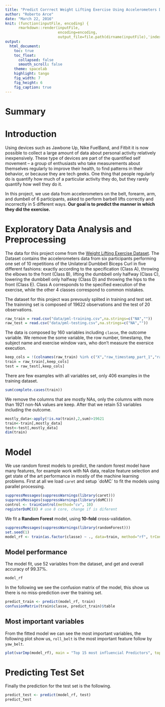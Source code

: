 ```yaml
---
title: "Predict Corrrect Weight Lifting Exercise Using Accelerometers Data"
author: "Roberto Arce"
date: "March 22, 2016"
knit: (function(inputFile, encoding) { 
      rmarkdown::render(inputFile,
                        encoding=encoding, 
                        output_file=file.path(dirname(inputFile),'index.html')) })
output:
  html_document:
    toc: true
    toc_float:
      collapsed: false
      smooth_scroll: false
    theme: spacelab
    highlight: tango
    fig_width: 7
    fig_height: 6
    fig_caption: true
---
```

# Summary

# Introduction

Using devices such as Jawbone Up, Nike FuelBand, and Fitbit it is now possible to collect a large amount of data about personal activity relatively inexpensively. These type of devices are part of the quantified self movement – a group of enthusiasts who take measurements about themselves regularly to improve their health, to find patterns in their behavior, or because they are tech geeks. One thing that people regularly do is quantify how much of a particular activity they do, but they rarely quantify how well they do it. 

In this project, we use data from accelerometers on the belt, forearm, arm, and dumbell of 6 participants, asked to perform barbell lifts correctly and incorrectly in 5 different ways. **Our goal is to predict the manner in which they did the exercise.**

# Exploratory Data Analysis and Preprocessing

The data for this project come from the [Weight Lifting Exercise Dataset](http://groupware.les.inf.puc-rio.br/har). The Dataset contains the  accelerometers data from six participants performing one set of 10 repetitions of the Unilateral Dumbbell Biceps Curl in five different fashions: exactly according to the specification (Class A), throwing the elbows to the front (Class B), lifting the dumbbell only halfway (Class C), lowering the dumbbell only halfway (Class D) and throwing the hips to the front (Class E). Class A corresponds to the specified execution of the exercise, while the other 4 classes correspond to common mistakes.

The dataset for this project was prevously splited in training and test set. The trainning set is composed of 19622 observations and the test of 20 observations.

```r
raw_train = read.csv("data/pml-training.csv",na.strings=c("NA",""))
raw_test = read.csv("data/pml-testing.csv",na.strings=c("NA",""))
```

The data is composed by 160 variables including `classe`, the outcome variable. We remove the some variable, the row number, timestamp, the subject name and exercise window vars, who don't measure the exersice execution.

```r
keep_cols = !(colnames(raw_train) %in% c("X","raw_timestamp_part_1","raw_timestamp_part_2","cvtd_timestamp","new_window","num_window","user_name"))
train = raw_train[,keep_cols]
test = raw_test[,keep_cols]
```

There are few examples with all variables set, only 406 examples in the training dataset.
```r
sum(complete.cases(train))
```

We remove the columns that are mostly NAs, only the columns with more than 1921 non-NA values are keep. After that we retain 53 variables including the outcome.
```r
mostly_data<-apply(!is.na(train),2,sum)>19621
train<-train[,mostly_data]
test<-test[,mostly_data]
dim(train)
```

# Model

We use random forest models to predict, the random forest model have many features, for example work with NA data, realize feature selection and get state of the art performance in mostly of the machine learning problems. First at all we load `caret` and setup ´doMC´ to fit the models using parallel processing.

```r
suppressMessages(suppressWarnings(library(caret)))
suppressMessages(suppressWarnings(library(doMC)))
control <- trainControl(method="cv", 10)
registerDoMC(8) # use 8 core, change if is diferent
```

We fit a **Random Forest** model, using **10-fold** cross-validation. 

```r
suppressMessages(suppressWarnings(library(randomForest)))
set.seed(1)
model_rf <- train(as.factor(classe) ~ ., data=train, method="rf", trControl=control, parallel=TRUE)
```

## Model performance

The model fit, use 52 variables from the dataset, and get and overall accuracy of 99.37%.

```r
model_rf
```

In the following we see the confusion matrix of the model, this show us there is no miss-prediction over the training set.
```r
predict_train <- predict(model_rf, train)
confusionMatrix(train$classe, predict_train)$table
```

## Most important variables

From the fitted model we can see the most important variables, the following plot show us, `roll_belt` is the most important feature follow by `yaw_belt`.

```r
plot(varImp(model_rf), main = "Top 15 most influencial Predictors", top = 15)
```

# Predicting Test Set

Finally the prediction for the test set is the following.

```r
predict_test <- predict(model_rf, test)
predict_test
```


